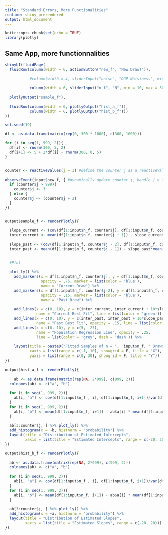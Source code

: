 ```yaml
---
title: "Standard Errors, More Functionalities"
runtime: shiny_prerendered
output: html_document
---
```


```r
knitr::opts_chunk$set(echo = TRUE)
library(plotly)
```


## Same App, more functionnalities


```r
shinyUI(fluidPage(
  fluidRow(column(width = 6, actionButton("new_f", "New Draw!")),
           
           #column(width = 4, sliderInput("noise", "DGP Noisiness", min = 0, max = 5, step = 2.5, value = 2.5)),
           
           column(width = 6, sliderInput("n_f", "N", min = 10, max = 300, step = 10, value = 10))),
  
  plotlyOutput("sample_f"),
  
  fluidRow(column(width = 6, plotlyOutput("hist_a_f")),
           column(width = 6, plotlyOutput("hist_b_f")))
))
```


```r

set.seed(19)

df <- as.data.frame(matrix(rep(0, 300 * 1000), c(300, 1000)))

for (i in seq(1, 999, 2)){
  df[i] <- rnorm(300, 5, 2)
  df[i+1] <- 5 + 2*df[i] + rnorm(300, 0, 5)
}


counter <- reactiveValues(j = 3) #define the counter j as a reactiveValue (stored in the list "counter")

observeEvent(input$new_f, { #dynamically update counter j, handle j > 999
  if (counter$j > 999){
    counter$j <- 3
  } else {
    counter$j <- (counter$j + 2)
  }
})


output$sample_f <- renderPlotly({
  
  slope_current <- (cov(df[1:input$n_f, counter$j], df[1:input$n_f, counter$j + 1]))/var(df[1:input$n_f, counter$j])
  inter_current <- mean(df[1:input$n_f, counter$j + 1]) - slope_current*mean(df[1:input$n_f, counter$j])
  
  slope_past <- (cov(df[1:input$n_f, counter$j - 2], df[1:input$n_f, counter$j - 1]))/var(df[1:input$n_f, counter$j - 2])
  inter_past <- mean(df[1:input$n_f, counter$j - 1]) - slope_past*mean(df[1:input$n_f, counter$j - 2])

  
  #Plot
  
  plot_ly() %>%
    add_markers(x = df[1:input$n_f, counter$j], y = df[1:input$n_f, counter$j+1],
                opacity = .75, marker = list(color = 'blue'),
                name = "Current Draw") %>%
    add_markers(x = df[1:input$n_f, counter$j-2], y = df[1:input$n_f, counter$j-1],
                opacity = .15, marker = list(color = 'blue'),
                name = "Past Draw") %>%
    
    add_lines(x = c(0, 10), y = c(inter_current, inter_current + 10*slope_current),
              name = "Current Best Fit", line = list(color = 'green')) %>%
    add_lines(x = c(0, 10), y = c(inter_past, inter_past + 10*slope_past),
              name = "Past Best Fit", opacity = .15, line = list(color = 'green')) %>%
    add_lines(x = c(0, 10), y = c(5,  25),
              name = "Population Regression Line", opacity = .25,
              line = list(color = 'grey', dash = 'dash')) %>%
    
    layout(title = paste0("Fitted Samples of n = ",  input$n_f, " Draws From the Population"),
           xaxis = list(range = c(-1, 10), showgrid = F, title = "X"),
           yaxis = list(range = c(0, 30), showgrid = F, title = "Y"))
})

output$hist_a_f <- renderPlotly({
  
    ab <- as.data.frame(matrix(rep(NA, 2*999), c(999, 2)))
  colnames(ab) <- c("a", "b")
  
  for (i in seq(1, 999, 2)){
    ab[i, "a"] <- cov(df[1:input$n_f , i], df[1:input$n_f, i+1])/var(df[[i]])
  }
  for (i in seq(1, 999, 2)){
    ab[i, "b"] <- mean(df[1:input$n_f, i+1]) - ab$a[i] * mean(df[1:input$n_f, i])
  }
  
  ab[3:counter$j, ] %>% plot_ly() %>%
  add_histogram(x = ~b, histnorm = "probability") %>%
  layout(title = "Distribution of Estimated Intercepts",
         xaxis = list(title = "Estimated Intercepts", range = c(-20, 20)))
})

output$hist_b_f <- renderPlotly({
  
  ab <- as.data.frame(matrix(rep(NA, 2*999), c(999, 2)))
  colnames(ab) <- c("a", "b")
  
  for (i in seq(1, 999, 2)){
    ab[i, "a"] <- cov(df[1:input$n_f , i], df[1:input$n_f, i+1])/var(df[[i]])
  }
  for (i in seq(1, 999, 2)){
    ab[i, "b"] <- mean(df[1:input$n_f, i+1]) - ab$a[i] * mean(df[1:input$n_f, i])
  }
  
  ab[3:counter$j, ] %>% plot_ly() %>%
  add_histogram(x = ~a, histnorm = "probability") %>%
  layout(title = "Distribution of Estimated Slopes",
         xaxis = list(title = "Estimated Slopes", range = c(-20, 20)))
})

```